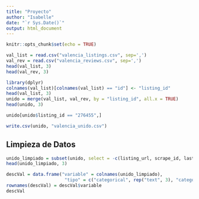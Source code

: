 ---
title: "Proyecto"
author: "Isabelle"
date: "`r Sys.Date()`"
output: html_document
---

```{r setup, include=FALSE}
knitr::opts_chunk$set(echo = TRUE)
```


```{r list+rev}
val_list = read.csv("valencia_listings.csv", sep=',')
val_rev = read.csv("valencia_reviews.csv", sep=',')
head(val_list, 3)
head(val_rev, 3)
```

```{r unir}
library(dplyr)
colnames(val_list)[colnames(val_list) == "id"] <- "listing_id"
head(val_list, 3)
unido = merge(val_list, val_rev, by = "listing_id", all.x = TRUE)
head(unido, 3)
```
```{r comprobar unir}
unido[unido$listing_id == "276455",]
```
```{r csv}
write.csv(unido, "valencia_unido.csv")
```

## Limpieza de Datos

```{r eliminar variables}
unido_limpiado = subset(unido, select = -c(listing_url, scrape_id, last_scraped, source, picture_url, host_url, host_thumbnail_url, host_picture_url, minimum_minimum_nights, maximum_minimum_nights, minimum_maximum_nights, maximum_maximum_nights, minimum_nights_avg_ntm, maximum_nights_avg_ntm, calendar_updated, availability_30, availability_60, availability_90, calendar_last_scraped, number_of_reviews_l30d, calculated_host_listings_count, room_type, bathrooms_text, beds, calculated_host_listings_count, calculated_host_listings_count_entire_homes, calculated_host_listings_count_private_rooms, calculated_host_listings_count_shared_rooms))
head(unido_limpiado, 3)
```

```{r tabla variables}
descVal = data.frame("variable" = colnames(unido_limpiado),
                      "tipo" = c("categorical", rep("text", 3), "categorical", rep("text", 7), "binary", "text", rep("numerical", 2), "text", rep("binary", 2), rep("text", 3), rep("numerical", 2), "text", rep("numerical", 3), rep("text", 2), rep("numerical", 2), "binary", rep("numerical", 3), rep("text", 2), rep("numerical", 7), "text", "binary", "numerical", "categorical", "text"),  stringsAsFactors = FALSE)
rownames(descVal) = descVal$variable
descVal
```

